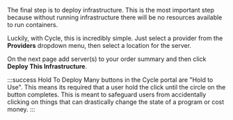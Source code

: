 The final step is to deploy infrastructure.  This is the most important step because without running infrastructure there will be no resources available to run containers.

Luckily, with Cycle, this is incredibly simple.  Just select a provider from the **Providers** dropdown menu, then select a location for the server.

On the next page add server(s) to your order summary and then click **Deploy This Infrastructure**.

:::success Hold To Deploy
Many buttons in the Cycle portal are "Hold to Use".  This means its required that a user hold the click until the circle on the button completes.  This is meant to safeguard users from accidentally clicking on things that can drastically change the state of a program or cost money.
:::